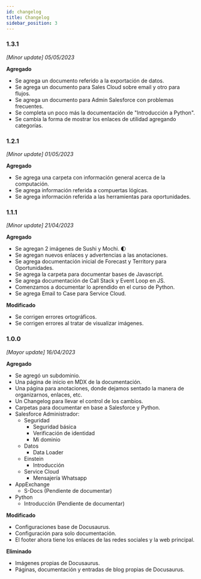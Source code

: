 ```yaml
---
id: changelog
title: Changelog
sidebar_position: 3
---
```

### 1.3.1
*[Minor update] 05/05/2023*

**Agregado**
* Se agrega un documento referido a la exportación de datos.
* Se agrega un documento para Sales Cloud sobre email y otro para flujos.
* Se agrega un documento para Admin Salesforce con problemas frecuentes. 
* Se completa un poco más la documentación de "Introducción a Python".
* Se cambia la forma de mostrar los enlaces de utilidad agregando categorías.

### 1.2.1
*[Minor update] 01/05/2023*

**Agregado**
* Se agrega una carpeta con información general acerca de la computación.
* Se agrega información referida a compuertas lógicas.
* Se agrega información referida a las herramientas para oportunidades.

### 1.1.1
*[Minor update] 21/04/2023*

**Agregado**
* Se agregan 2 imágenes de Sushi y Mochi. :first_quarter_moon:
* Se agregan nuevos enlaces y advertencias a las anotaciones.
* Se agrega documentación inicial de Forecast y Territory para Oportunidades.
* Se agrega la carpeta para documentar bases de Javascript.
* Se agrega documentación de Call Stack y Event Loop en JS.
* Comenzamos a documentar lo aprendido en el curso de Python.
* Se agrega Email to Case para Service Cloud.

**Modificado**
* Se corrigen errores ortográficos.
* Se corrigen errores al tratar de visualizar imágenes.


### 1.0.0 
*[Mayor update] 16/04/2023* 

**Agregado**
* Se agregó un subdominio.
* Una página de inicio en MDX de la documentación.
* Una página para anotaciones, donde dejamos sentado la manera de organizarnos, enlaces, etc.
* Un Changelog para llevar el control de los cambios.
* Carpetas para documentar en base a Salesforce y Python.
* Salesforce Administrador:
    * Seguridad
        * Seguridad básica
        * Verificación de identidad
        * Mi dominio
    * Datos
        * Data Loader
    * Einstein
        * Introducción
    * Service Cloud
        * Mensajería Whatsapp
* AppExchange
    * S-Docs (Pendiente de documentar)
* Python
    * Introducción (Pendiente de documentar)

**Modificado**
* Configuraciones base de Docusaurus.
* Configuración para solo documentación.
* El footer ahora tiene los enlaces de las redes sociales y la web principal.

**Eliminado**
* Imágenes propias de Docusaurus.
* Páginas, documentación y entradas de blog propias de Docusaurus.
